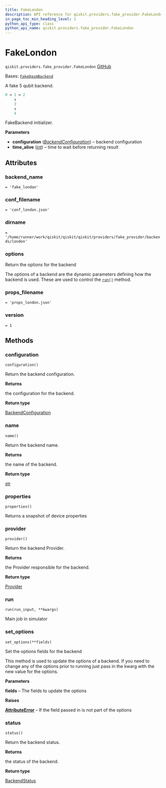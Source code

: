 ```yaml
---
title: FakeLondon
description: API reference for qiskit.providers.fake_provider.FakeLondon
in_page_toc_min_heading_level: 1
python_api_type: class
python_api_name: qiskit.providers.fake_provider.FakeLondon
---
```


# FakeLondon

<span id="qiskit.providers.fake_provider.FakeLondon" />

`qiskit.providers.fake_provider.FakeLondon` [GitHub](https://github.com/qiskit/qiskit/tree/stable/0.46/qiskit/providers/fake_provider/backends/london/fake_london.py "view source code")

Bases: [`FakeQasmBackend`](providers_fake_provider#qiskit.providers.fake_provider.FakeQasmBackend "qiskit.providers.fake_provider.fake_qasm_backend.FakeQasmBackend")

A fake 5 qubit backend.

```python
0 ↔ 1 ↔ 2
    ↕
    3
    ↕
    4
```

FakeBackend initializer.

**Parameters**

*   **configuration** ([*BackendConfiguration*](qiskit.providers.models.BackendConfiguration "qiskit.providers.models.BackendConfiguration")) – backend configuration
*   **time\_alive** ([*int*](https://docs.python.org/3/library/functions.html#int "(in Python v3.12)")) – time to wait before returning result

## Attributes

<span id="qiskit.providers.fake_provider.FakeLondon.backend_name" />

### backend\_name

`= 'fake_london'`

<span id="qiskit.providers.fake_provider.FakeLondon.conf_filename" />

### conf\_filename

`= 'conf_london.json'`

<span id="qiskit.providers.fake_provider.FakeLondon.dirname" />

### dirname

`= '/home/runner/work/qiskit/qiskit/qiskit/providers/fake_provider/backends/london'`

<span id="qiskit.providers.fake_provider.FakeLondon.options" />

### options

Return the options for the backend

The options of a backend are the dynamic parameters defining how the backend is used. These are used to control the [`run()`](#qiskit.providers.fake_provider.FakeLondon.run "qiskit.providers.fake_provider.FakeLondon.run") method.

<span id="qiskit.providers.fake_provider.FakeLondon.props_filename" />

### props\_filename

`= 'props_london.json'`

<span id="qiskit.providers.fake_provider.FakeLondon.version" />

### version

`= 1`

## Methods

### configuration

<span id="qiskit.providers.fake_provider.FakeLondon.configuration" />

`configuration()`

Return the backend configuration.

**Returns**

the configuration for the backend.

**Return type**

[BackendConfiguration](qiskit.providers.models.BackendConfiguration "qiskit.providers.models.BackendConfiguration")

### name

<span id="qiskit.providers.fake_provider.FakeLondon.name" />

`name()`

Return the backend name.

**Returns**

the name of the backend.

**Return type**

[str](https://docs.python.org/3/library/stdtypes.html#str "(in Python v3.12)")

### properties

<span id="qiskit.providers.fake_provider.FakeLondon.properties" />

`properties()`

Returns a snapshot of device properties

### provider

<span id="qiskit.providers.fake_provider.FakeLondon.provider" />

`provider()`

Return the backend Provider.

**Returns**

the Provider responsible for the backend.

**Return type**

[Provider](qiskit.providers.Provider "qiskit.providers.Provider")

### run

<span id="qiskit.providers.fake_provider.FakeLondon.run" />

`run(run_input, **kwargs)`

Main job in simulator

### set\_options

<span id="qiskit.providers.fake_provider.FakeLondon.set_options" />

`set_options(**fields)`

Set the options fields for the backend

This method is used to update the options of a backend. If you need to change any of the options prior to running just pass in the kwarg with the new value for the options.

**Parameters**

**fields** – The fields to update the options

**Raises**

[**AttributeError**](https://docs.python.org/3/library/exceptions.html#AttributeError "(in Python v3.12)") – If the field passed in is not part of the options

### status

<span id="qiskit.providers.fake_provider.FakeLondon.status" />

`status()`

Return the backend status.

**Returns**

the status of the backend.

**Return type**

[BackendStatus](qiskit.providers.models.BackendStatus "qiskit.providers.models.BackendStatus")

